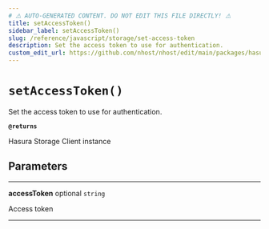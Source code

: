 ```yaml
---
# ⚠️ AUTO-GENERATED CONTENT. DO NOT EDIT THIS FILE DIRECTLY! ⚠️
title: setAccessToken()
sidebar_label: setAccessToken()
slug: /reference/javascript/storage/set-access-token
description: Set the access token to use for authentication.
custom_edit_url: https://github.com/nhost/nhost/edit/main/packages/hasura-storage-client.ts#L117
---
```


# `setAccessToken()`

Set the access token to use for authentication.

**`@returns`**

Hasura Storage Client instance

## Parameters

---

**<span className="parameter-name">accessToken</span>** <span className="optional-status">optional</span> `string`

Access token

---
